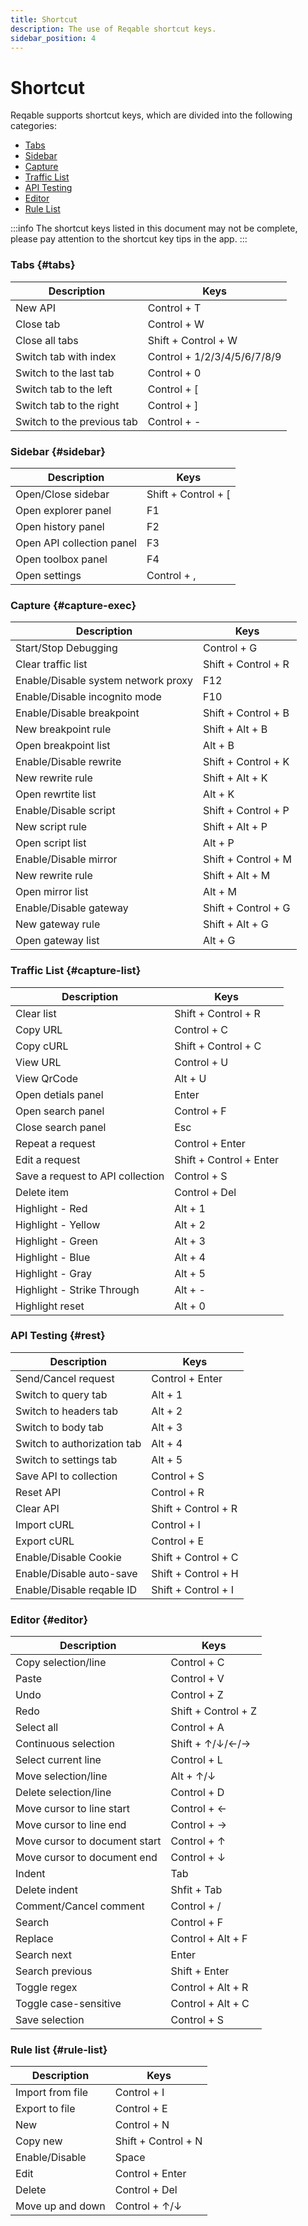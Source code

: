 ```yaml
---
title: Shortcut
description: The use of Reqable shortcut keys.
sidebar_position: 4
---
```



# Shortcut

Reqable supports shortcut keys, which are divided into the following categories:
- [Tabs](#tabs)
- [Sidebar](#sidebar)
- [Capture](#capture-exec)
- [Traffic List](#capture-list)
- [API Testing](#rest)
- [Editor](#editor)
- [Rule List](#rule-list)

:::info
The shortcut keys listed in this document may not be complete, please pay attention to the shortcut key tips in the app.
:::

### Tabs {#tabs}
| Description | Keys |
| ---- | ---- |
| New API         | <Shortcut>Control + T</Shortcut> |
| Close tab      | <Shortcut>Control + W</Shortcut> |
| Close all tabs      | <Shortcut>Shift + Control + W</Shortcut> |
| Switch tab with index   | <Shortcut>Control + 1/2/3/4/5/6/7/8/9</Shortcut> |
| Switch to the last tab    | <Shortcut>Control + 0</Shortcut> |
| Switch tab to the left    | <Shortcut>Control + [</Shortcut> |
| Switch tab to the right    | <Shortcut>Control + ]</Shortcut> |
| Switch to the previous tab    | <Shortcut>Control + -</Shortcut> |

### Sidebar {#sidebar}
| Description | Keys |
| ---- | ---- |
| Open/Close sidebar   | <Shortcut>Shift + Control + [</Shortcut> |
| Open explorer panel        | <Shortcut>F1</Shortcut> |
| Open history panel         | <Shortcut>F2</Shortcut> |
| Open API collection panel         | <Shortcut>F3</Shortcut> |
| Open toolbox panel        | <Shortcut>F4</Shortcut> |
| Open settings         | <Shortcut>Control + ,</Shortcut> |

### Capture {#capture-exec}
| Description | Keys |
| ---- | ---- |
| Start/Stop Debugging   | <Shortcut>Control + G</Shortcut> |
| Clear traffic list    | <Shortcut>Shift + Control + R</Shortcut> |
| Enable/Disable system network proxy    | <Shortcut>F12</Shortcut> |
| Enable/Disable incognito mode    | <Shortcut>F10</Shortcut> |
| Enable/Disable breakpoint    | <Shortcut>Shift + Control + B</Shortcut> |
| New breakpoint rule   | <Shortcut>Shift + Alt + B</Shortcut> |
| Open breakpoint list    | <Shortcut>Alt + B</Shortcut> |
| Enable/Disable rewrite    | <Shortcut>Shift + Control + K</Shortcut> |
| New rewrite rule    | <Shortcut>Shift + Alt + K</Shortcut> |
| Open rewrtite list    | <Shortcut>Alt + K</Shortcut> |
| Enable/Disable script    | <Shortcut>Shift + Control + P</Shortcut> |
| New script rule    | <Shortcut>Shift + Alt + P</Shortcut> |
| Open script list    | <Shortcut>Alt + P</Shortcut> |
| Enable/Disable mirror    | <Shortcut>Shift + Control + M</Shortcut> |
| New rewrite rule    | <Shortcut>Shift + Alt + M</Shortcut> |
| Open mirror list    | <Shortcut>Alt + M</Shortcut> |
| Enable/Disable gateway    | <Shortcut>Shift + Control + G</Shortcut> |
| New gateway rule    | <Shortcut>Shift + Alt + G</Shortcut> |
| Open gateway list    | <Shortcut>Alt + G</Shortcut> |

### Traffic List {#capture-list}
| Description | Keys |
| ---- | ---- |
| Clear list    | <Shortcut>Shift + Control + R</Shortcut> |
| Copy URL    | <Shortcut>Control + C</Shortcut> |
| Copy cURL    | <Shortcut>Shift + Control + C</Shortcut> |
| View URL    | <Shortcut>Control + U</Shortcut> |
| View QrCode    | <Shortcut>Alt + U</Shortcut> |
| Open detials panel   | <Shortcut>Enter</Shortcut> |
| Open search panel   | <Shortcut>Control + F</Shortcut> |
| Close search panel  | <Shortcut>Esc</Shortcut> |
| Repeat a request    | <Shortcut>Control + Enter</Shortcut> |
| Edit a request    | <Shortcut>Shift + Control + Enter</Shortcut> |
| Save a request to API collection    | <Shortcut>Control + S</Shortcut> |
| Delete item    | <Shortcut>Control + Del</Shortcut> |
| Highlight - Red    | <Shortcut>Alt + 1</Shortcut> |
| Highlight - Yellow    | <Shortcut>Alt + 2</Shortcut> |
| Highlight - Green    | <Shortcut>Alt + 3</Shortcut> |
| Highlight - Blue    | <Shortcut>Alt + 4</Shortcut> |
| Highlight - Gray    | <Shortcut>Alt + 5</Shortcut> |
| Highlight - Strike Through    | <Shortcut>Alt + -</Shortcut> |
| Highlight reset    | <Shortcut>Alt + 0</Shortcut> |

### API Testing {#rest}
| Description | Keys |
| ---- | ---- |
| Send/Cancel request  | <Shortcut>Control + Enter</Shortcut> |
| Switch to query tab   | <Shortcut>Alt + 1</Shortcut> |
| Switch to headers tab   | <Shortcut>Alt + 2</Shortcut> |
| Switch to body tab   | <Shortcut>Alt + 3</Shortcut> |
| Switch to authorization tab   | <Shortcut>Alt + 4</Shortcut> |
| Switch to settings tab   | <Shortcut>Alt + 5</Shortcut> |
| Save API to collection  | <Shortcut>Control + S</Shortcut> |
| Reset API  | <Shortcut>Control + R</Shortcut> |
| Clear API  | <Shortcut>Shift + Control + R</Shortcut> |
| Import cURL  | <Shortcut>Control + I</Shortcut> |
| Export cURL  | <Shortcut>Control + E</Shortcut> |
| Enable/Disable Cookie  | <Shortcut>Shift + Control + C</Shortcut> |
| Enable/Disable auto-save  | <Shortcut>Shift + Control + H</Shortcut> |
| Enable/Disable reqable ID  | <Shortcut>Shift + Control + I</Shortcut> |

### Editor {#editor}
| Description | Keys |
| ---- | ---- |
| Copy selection/line  | <Shortcut>Control + C</Shortcut> |
| Paste  | <Shortcut>Control + V</Shortcut> |
| Undo  | <Shortcut>Control + Z</Shortcut> |
| Redo  | <Shortcut>Shift + Control + Z</Shortcut> |
| Select all  | <Shortcut>Control + A</Shortcut> |
| Continuous selection  | <Shortcut>Shift + ↑/↓/←/→</Shortcut> |
| Select current line  | <Shortcut>Control + L</Shortcut> |
| Move selection/line  | <Shortcut>Alt + ↑/↓</Shortcut> |
| Delete selection/line  | <Shortcut>Control + D</Shortcut> |
| Move cursor to line start  | <Shortcut>Control + ←</Shortcut> |
| Move cursor to line end  | <Shortcut>Control + →</Shortcut> |
| Move cursor to document start  | <Shortcut>Control + ↑</Shortcut> |
| Move cursor to document end  | <Shortcut>Control + ↓</Shortcut> |
| Indent  | <Shortcut>Tab</Shortcut> |
| Delete indent  | <Shortcut>Shfit + Tab</Shortcut> |
| Comment/Cancel comment  | <Shortcut>Control + /</Shortcut> |
| Search | <Shortcut>Control + F</Shortcut> |
| Replace | <Shortcut>Control + Alt + F</Shortcut> |
| Search next | <Shortcut>Enter</Shortcut> |
| Search previous | <Shortcut>Shift + Enter</Shortcut> |
| Toggle regex | <Shortcut>Control + Alt + R</Shortcut> |
| Toggle case-sensitive | <Shortcut>Control + Alt + C</Shortcut> |
| Save selection | <Shortcut>Control + S</Shortcut> |

### Rule list {#rule-list}

| Description | Keys |
| ---- | ---- |
| Import from file  | <Shortcut>Control + I</Shortcut> |
| Export to file  | <Shortcut>Control + E</Shortcut> |
| New  | <Shortcut>Control + N</Shortcut> |
| Copy new  | <Shortcut>Shift + Control + N</Shortcut> |
| Enable/Disable  | <Shortcut>Space</Shortcut> |
| Edit  | <Shortcut>Control + Enter</Shortcut> |
| Delete  | <Shortcut>Control + Del</Shortcut> |
| Move up and down  | <Shortcut>Control + ↑/↓</Shortcut> |